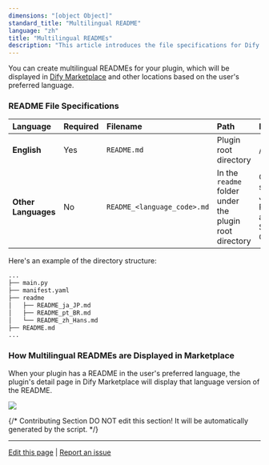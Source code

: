 ```yaml
---
dimensions: "[object Object]"
standard_title: "Multilingual README"
language: "zh"
title: "Multilingual READMEs"
description: "This article introduces the file specifications for Dify plugins' multilingual READMEs and their display rule in Dify Marketplace."
---
```


You can create multilingual READMEs for your plugin, which will be displayed in [Dify Marketplace](https://marketplace.dify.ai) and other locations based on the user's preferred language.

### README **File Specifications**

| **Language**        | Required | Filename                    | Path                                                   | **Description**                                                  |
| :------------------ | :------- | :-------------------------- | :----------------------------------------------------- | :--------------------------------------------------------------- |
| **English**         | Yes      | `README.md`                 | Plugin root directory                                  | /                                                                |
| **Other Languages** | No       | `README_<language_code>.md` | In the `readme` folder under the plugin root directory | Currently supports Japanese, Portuguese, and Simplified Chinese. |

Here's an example of the directory structure:

```bash
...
├── main.py
├── manifest.yaml
├── readme
│   ├── README_ja_JP.md
│   ├── README_pt_BR.md
│   └── README_zh_Hans.md
├── README.md
...
```

### How Multilingual READMEs are Displayed **in Marketplace**

When your plugin has a README in the user's preferred language, the plugin's detail page in Dify Marketplace will display that language version of the README.

![](/images/plugin_details_page_en.jpeg)

{/*
Contributing Section
DO NOT edit this section!
It will be automatically generated by the script.
*/}

---

[Edit this page](https://github.com/langgenius/dify-docs/edit/main/plugin-dev-en/0411-multilingual-readme.mdx) | [Report an issue](https://github.com/langgenius/dify-docs/issues/new?template=docs.yml)